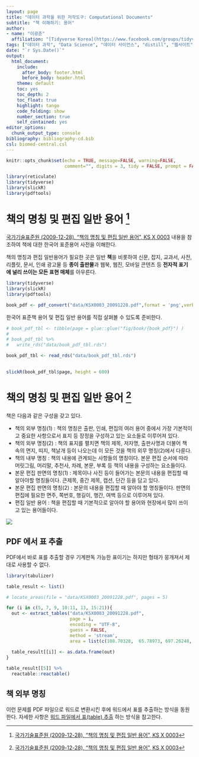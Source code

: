 ```yaml
---
layout: page
title: "데이터 과학을 위한 저작도구: Computational Documents"
subtitle: "책 이해하기: 용어"
author:
- name: "이광춘"
  affiliation: "[Tidyverse Korea](https://www.facebook.com/groups/tidyverse/)"
tags: ["데이터 과학", "Data Science", "데이터 사이언스", "distill", "웹사이트", "과학기술", "블로그", "전문가 문서", "책", "용어"]
date: "`r Sys.Date()`"
output:
  html_document: 
    include:
      after_body: footer.html
      before_body: header.html
    theme: default
    toc: yes
    toc_depth: 2
    toc_float: true
    highlight: tango
    code_folding: show
    number_section: true
    self_contained: yes
editor_options: 
  chunk_output_type: console
bibliography: bibliography-cd.bib
csl: biomed-central.csl
---
```


```r
knitr::opts_chunk$set(echo = TRUE, message=FALSE, warning=FALSE,
                      comment="", digits = 3, tidy = FALSE, prompt = FALSE, fig.align = 'center')

library(reticulate)
library(tidyverse)
library(slickR)
library(pdftools)
```


# 책의 명칭 및 편집 일반 용어 [^book-standard] {#book-standard}

[^book-standard]: [국가기술표준원 (2009-12-28), "책의 명칭 및 편집 일반 용어", KS X 0003](https://www.standard.go.kr/KSCI/standardIntro/getStandardSearchView.do?menuId=919&topMenuId=502&upperMenuId=503&ksNo=KSX0003&tmprKsNo=KSX0003&reformNo=03)

 [국가기술표준원 (2009-12-28), "책의 명칭 및 편집 일반 용어", KS X 0003](https://www.standard.go.kr/KSCI/standardIntro/getStandardSearchView.do?menuId=919&topMenuId=502&upperMenuId=503&ksNo=KSX0003&tmprKsNo=KSX0003&reformNo=03) 내용을 참조하여 책에 대한 한국어 표준용어 사전을 이해한다.

책의 명칭과 편집 일반용어가 필요한 곳은 일반 **책**을 비롯하여 신문, 잡지, 교과서, 사전, 리플릿, 문서, 인쇄 광고물 등 **종이 출판물**과 웹북, 웹진, 모바일 콘텐츠 등 **전자적 표기에 널리 쓰이는 모든 표현 매체**를 아우른다.

```r
library(tidyverse)
library(slickR)
library(pdftools)

book_pdf <- pdf_convert("data/KSX0003_20091228.pdf",format = 'png',verbose = FALSE)
```

한국어 표준책 용어 및 편집 일반 용어를 직접 살펴볼 수 있도록 준비한다.

```r
# book_pdf_tbl <- tibble(page = glue::glue("fig/book/{book_pdf}") )
# 
# book_pdf_tbl %>% 
#   write_rds("data/book_pdf_tbl.rds")

book_pdf_tbl <- read_rds("data/book_pdf_tbl.rds")

  
slickR(book_pdf_tbl$page, height = 600)
```


# 책의 명칭 및 편집 일반 용어 [^book-standard] {#book-standard-name}

책은 다음과 같은 구성을 갖고 있다.

- 책의 외부 명칭(1) : 책의 명칭은 출판, 인쇄, 편집의 여러 용어 중에서 가장 기본적이고 중요한 사항으로서 표지 등 장정을 구성하고 있는 요소들로 이루어져 있다.
- 책의 외부 명칭(2) : 책의 표지를 펼치면 책의 제목, 저자명, 출판사명과 더불어 책 속의 면지, 띠지, 책날개 등이 나오는데 이 모든 것을 책의 외무 명칭(2)에서 다룬다.
- 책의 내부 명칭 : 책의 내용에 관계되는 사항들의 명칭이다. 본문 편집 순서에 따라 머릿그림, 머리말, 추천사, 차례, 본문, 부록 등 책의 내용을 구성하는 요소들이다.
- 본문 편집 판면의 명칭(1) : 제목이나 사진 등이 들어가는 본문의 내용을 편집할 때 알아야할 명칭들이다. 큰제목, 중간 제목, 캡션, 단간 등을 담고 있다.
- 본문 편집 판면의 명칭(2) : 본문의 내용을 편집할 때 알아야 할 명칭들이다. 판면의 편집에 필요한 면주, 쪽번호, 행길이, 행간, 여백 등으로 이루어져 있다.
- 편집 일반 용어 : 책을 편집할 때 기본적으로 알아야 할 용어와 현장에서 많이 쓰이고 있는 용어들이다.

![](fig/anatomy-of-book.jpg)

## PDF 에서 표 추출 {#book-outer-extract}

PDF에서 바로 표를 추출할 경우 기계판독 가능한 표이기는 하지만 형태가 뭉개져서 제대로 사용할 수 없다.

```r
library(tabulizer)

table_result <- list()

# locate_areas(file = "data/KSX0003_20091228.pdf", pages = 5)

for (i in c(5, 7, 9, 10:11, 13, 15:21)){
  out <- extract_tables("data/KSX0003_20091228.pdf", 
                        page = i, 
                        encoding = "UTF-8",
                        guess = FALSE,
                        method = 'stream',
                        area = list(c(108.70328,  65.78973, 697.26248, 527.02796)))
  
  table_result[[i]] <- as.data.frame(out)
}

table_result[[5]] %>% 
  reactable::reactable()
```

## 책 외부 명칭 {#book-outer}

이런 문제를 PDF 파일으로 워드로 변환시킨 후에 워드에서 표를 추출하는 방식을 동원한다. 자세한 사항은 [워드 파일에서 표(table) 추출](https://statkclee.github.io/pdf/word-table-extraction.html) 하는 방식을 참고한다.



